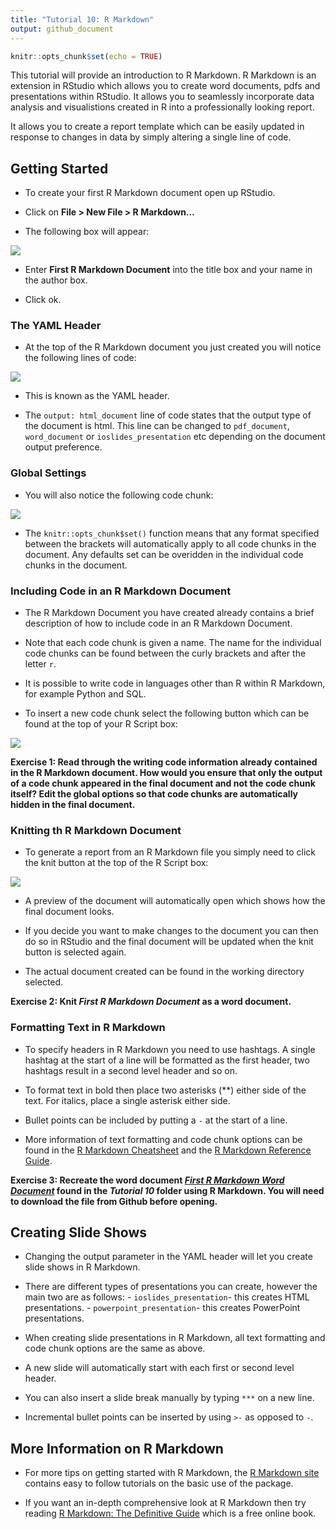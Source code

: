 ---
title: "Tutorial 10: R Markdown"
output: github_document
---

```{r setup, include=FALSE}
knitr::opts_chunk$set(echo = TRUE)
```

This tutorial will provide an introduction to R Markdown. R Markdown is an extension in RStudio which allows you to create word documents, pdfs and presentations within RStudio. It allows you to seamlessly incorporate data analysis and visualistions created in R into a professionally looking report. 

It allows you to create a report template which can be easily updated in response to changes in data by simply altering a single line of code. 

## Getting Started 
- To create your first R Markdown document open up RStudio.

- Click on **File > New File > R Markdown...** 

- The following box will appear:

![](images/r markdown open.png)

- Enter **First R Markdown Document** into the title box and your name in the author box.

- Click ok. 

### The YAML Header
- At the top of the R Markdown document you just created you will notice the following lines of code:

![](images/yaml.png)

- This is known as the YAML header.

- The `output: html_document` line of code states that the output type of the document is html. This line can be changed to `pdf_document`, `word_document` or `ioslides_presentation` etc depending on the document output preference.

### Global Settings
- You will also notice the following code chunk:

![](images/global chunk.png)

- The `knitr::opts_chunk$set()` function means that any format specified between the brackets will automatically apply to all code chunks in the document. Any defaults set can be overidden in the individual code chunks in the document. 

### Including Code in an R Markdown Document
- The R Markdown Document you have created already contains a brief description of how to include code in an R Markdown Document.

- Note that each code chunk is given a name. The name for the individual code chunks can be found between the curly brackets and after the letter `r`.

- It is possible to write code in languages other than R within R Markdown, for example Python and SQL.

- To insert a new code chunk select the following button which can be found at the top of your R Script box:

![](images/insert r code.png)

**Exercise 1: Read through the writing code information already contained in the R Markdown document. How would you ensure that only the output of a code chunk appeared in the final document and not the code chunk itself? Edit the global options so that code chunks are automatically hidden in the final document.**

### Knitting th R Markdown Document
- To generate a report from an R Markdown file you simply need to click the knit button at the top of the R Script box:

![](images/knit.png)

- A preview of the document will automatically open which shows how the final document looks.

- If you decide you want to make changes to the document you can then do so in RStudio and the final document will be updated when the knit button is selected again. 

- The actual document created can be found in the working directory selected. 

**Exercise 2: Knit *First R Markdown Document* as a word document.**

### Formatting Text in R Markdown
- To specify headers in R Markdown you need to use hashtags. A single hashtag at the start of a line will be formatted as the first header, two hashtags result in a second level header and so on. 

- To format text in bold then place two asterisks (**) either side of the text. For italics, place a single asterisk either side. 

- Bullet points can be included by putting a `-` at the start of a line. 

- More information of text formatting and code chunk options can be found in the [R Markdown Cheatsheet](https://www.rstudio.com/wp-content/uploads/2016/03/rmarkdown-cheatsheet-2.0.pdf) and the [R Markdown Reference Guide](https://www.rstudio.com/wp-content/uploads/2015/03/rmarkdown-reference.pdf).

**Exercise 3: Recreate the word document [*First R Markdown Word Document*](https://github.com/kellya72/R-tutorials/blob/master/Tutorial%2010/First_R_Markdown_Word_Document.docx) found in the *Tutorial 10* folder using R Markdown. You will need to download the file from Github before opening.**

## Creating Slide Shows
- Changing the output parameter in the YAML header will let you create slide shows in R Markdown.

- There are different types of presentations you can create, however the main two are as follows:
      - `ioslides_presentation`- this creates HTML presentations.
      - `powerpoint_presentation`- this creates PowerPoint presentations.
      
- When creating slide presentations in R Markdown, all text formatting and code chunk options are the same as above.

- A new slide will automatically start with each first or second level header. 

- You can also insert a slide break manually by typing `***` on a new line. 

- Incremental bullet points can be inserted by using `>-` as opposed to `-`.

## More Information on R Markdown
- For more tips on getting started with R Markdown, the [R Markdown site](https://rmarkdown.rstudio.com/lesson-1.html) contains easy to follow tutorials on the basic use of the package.

- If you want an in-depth comprehensive look at R Markdown then try reading [R Markdown: The Definitive Guide](https://bookdown.org/yihui/rmarkdown/) which is a free online book. 
